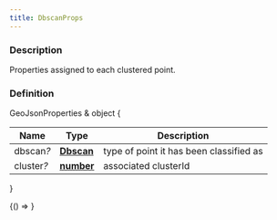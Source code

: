 ```yaml
---
title: DbscanProps
---
```



### Description

Properties assigned to each clustered point.

### Definition

GeoJsonProperties & object &#123;

| Name            | Type                                                                                            | Description                             |
| --------------- | ----------------------------------------------------------------------------------------------- | --------------------------------------- |
| dbscan<i>?</i>  | **[Dbscan](docs/api/types/Dbscan.mdx)**                                                         | type of point it has been classified as |
| cluster<i>?</i> | **[number](https://developer.mozilla.org/docs/Web/JavaScript/Reference/Global_Objects/Number)** | associated clusterId                    |

&#125;

<!-- Expose turf as global var for experimenting in the browser console -->

<BrowserOnly>{() => <WindowTurfGlobal turf={turf} />}</BrowserOnly>
